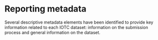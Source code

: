 # Reporting metadata {#metadata}

Several descriptive metadata elements have been identified to provide key information related to each IOTC dataset: information on the submission process and general information on the dataset.
